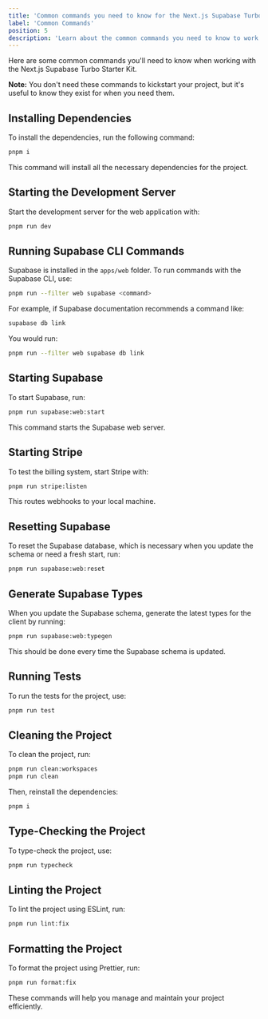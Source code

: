 ```yaml
---
title: 'Common commands you need to know for the Next.js Supabase Turbo Starter Kit'
label: 'Common Commands'
position: 5
description: 'Learn about the common commands you need to know to work with the Next.js Supabase Turbo Starter Kit.'
---
```


Here are some common commands you'll need to know when working with the Next.js Supabase Turbo Starter Kit.

**Note:** You don't need these commands to kickstart your project, but it's useful to know they exist for when you need them.

## Installing Dependencies

To install the dependencies, run the following command:

```bash
pnpm i
```

This command will install all the necessary dependencies for the project.

## Starting the Development Server

Start the development server for the web application with:

```bash
pnpm run dev
```

## Running Supabase CLI Commands

Supabase is installed in the `apps/web` folder. To run commands with the Supabase CLI, use:

```bash
pnpm run --filter web supabase <command>
```

For example, if Supabase documentation recommends a command like:

```bash
supabase db link
```

You would run:

```bash
pnpm run --filter web supabase db link
```

## Starting Supabase

To start Supabase, run:

```bash
pnpm run supabase:web:start
```

This command starts the Supabase web server.

## Starting Stripe

To test the billing system, start Stripe with:

```bash
pnpm run stripe:listen
```

This routes webhooks to your local machine.

## Resetting Supabase

To reset the Supabase database, which is necessary when you update the schema or need a fresh start, run:

```bash
pnpm run supabase:web:reset
```

## Generate Supabase Types

When you update the Supabase schema, generate the latest types for the client by running:

```bash
pnpm run supabase:web:typegen
```

This should be done every time the Supabase schema is updated.

## Running Tests

To run the tests for the project, use:

```bash
pnpm run test
```

## Cleaning the Project

To clean the project, run:

```bash
pnpm run clean:workspaces
pnpm run clean
```

Then, reinstall the dependencies:

```bash
pnpm i
```

## Type-Checking the Project

To type-check the project, use:

```bash
pnpm run typecheck
```

## Linting the Project

To lint the project using ESLint, run:

```bash
pnpm run lint:fix
```

## Formatting the Project

To format the project using Prettier, run:

```bash
pnpm run format:fix
```

These commands will help you manage and maintain your project efficiently.